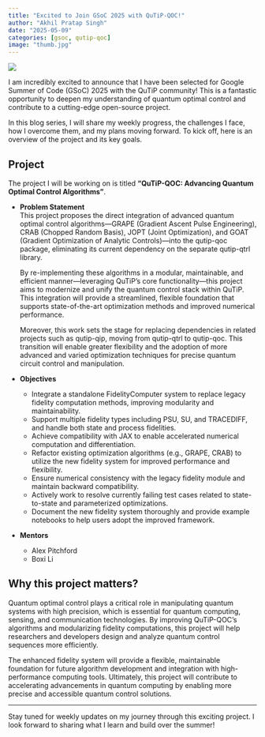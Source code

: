 ```yaml
---
title: "Excited to Join GSoC 2025 with QuTiP-QOC!"
author: "Akhil Pratap Singh"
date: "2025-05-09"
categories: [gsoc, qutip-qoc]
image: "thumb.jpg"
---
```


![](./thumb.jpg)

I am incredibly excited to announce that I have been selected for Google Summer of Code (GSoC) 2025 with the QuTiP community! This is a fantastic opportunity to deepen my understanding of quantum optimal control and contribute to a cutting-edge open-source project.

In this blog series, I will share my weekly progress, the challenges I face, how I overcome them, and my plans moving forward. To kick off, here is an overview of the project and its key goals.

## Project

The project I will be working on is titled **"QuTiP-QOC: Advancing Quantum Optimal Control Algorithms"**.

- **Problem Statement**  
  This project proposes the direct integration of advanced quantum optimal control algorithms—GRAPE (Gradient Ascent Pulse Engineering), CRAB (Chopped Random Basis), JOPT (Joint Optimization), and GOAT (Gradient Optimization of Analytic Controls)—into the qutip-qoc package, eliminating its current dependency on the separate qutip-qtrl library.

  By re-implementing these algorithms in a modular, maintainable, and efficient manner—leveraging QuTiP's core functionality—this project aims to modernize and unify the quantum control stack within QuTiP. This integration will provide a streamlined, flexible foundation that supports state-of-the-art optimization methods and improved numerical performance.

  Moreover, this work sets the stage for replacing dependencies in related projects such as qutip-qip, moving from qutip-qtrl to qutip-qoc. This transition will enable greater flexibility and the adoption of more advanced and varied optimization techniques for precise quantum circuit control and manipulation.

- **Objectives**  
  - Integrate a standalone FidelityComputer system to replace legacy fidelity computation methods, improving modularity and maintainability.  
  - Support multiple fidelity types including PSU, SU, and TRACEDIFF, and handle both state and process fidelities.  
  - Achieve compatibility with JAX to enable accelerated numerical computation and differentiation.  
  - Refactor existing optimization algorithms (e.g., GRAPE, CRAB) to utilize the new fidelity system for improved performance and flexibility.  
  - Ensure numerical consistency with the legacy fidelity module and maintain backward compatibility.  
  - Actively work to resolve currently failing test cases related to state-to-state and parameterized optimizations.  
  - Document the new fidelity system thoroughly and provide example notebooks to help users adopt the improved framework.

- **Mentors**  
  - Alex Pitchford  
  - Boxi Li

## Why this project matters?

Quantum optimal control plays a critical role in manipulating quantum systems with high precision, which is essential for quantum computing, sensing, and communication technologies. By improving QuTiP-QOC’s algorithms and modularizing fidelity computations, this project will help researchers and developers design and analyze quantum control sequences more efficiently.

The enhanced fidelity system will provide a flexible, maintainable foundation for future algorithm development and integration with high-performance computing tools. Ultimately, this project will contribute to accelerating advancements in quantum computing by enabling more precise and accessible quantum control solutions.

---

Stay tuned for weekly updates on my journey through this exciting project. I look forward to sharing what I learn and build over the summer!
